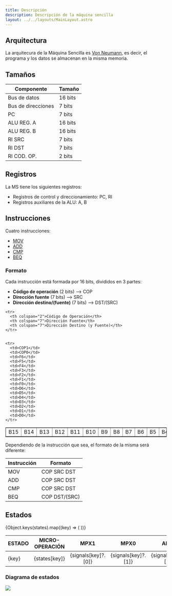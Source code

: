 ```yaml
---
title: Descripción
description: Descripción de la máquina sencilla
layout: ../../layouts/MainLayout.astro
---
```


## Arquitectura

La arquitecura de la Máquina Sencilla es <a href="https://es.wikipedia.org/wiki/Arquitectura_de_Von_Neumann" target="_blank">Von Neumann</a>, es decir, el programa y los datos se almacenan en la misma memoria.



## Tamaños

| Componente | Tamaño |
| --- | --- |
| Bus de datos | 16 bits |
| Bus de direcciones | 7 bits |
| PC | 7 bits |
| ALU REG. A | 16 bits |
| ALU REG. B | 16 bits |
| RI SRC | 7 bits |
| RI DST | 7 bits |
| RI COD. OP. | 2 bits |

## Registros

La MS tiene los siguientes registros:

- Registros de control y direccionamiento: PC, RI
- Registros auxiliares de la ALU: A, B

## Instrucciones
Cuatro instrucciones:
* [MOV](/es/instructions/MOV)
* [ADD](/es/instructions/ADD)
* [CMP](/es/instructions/CMP)
* [BEQ](/es/instructions/BEQ)

### Formato

Cada instrucción está formada por 16 bits, divididos en 3 partes:
- **Código de operación** (2 bits) --> COP
- **Dirección fuente** (7 bits) --> SRC
- **Dirección destino/(fuente)** (7 bits) --> DST/(SRC)

<table border="1">
    <tr>
      <td>B15</td>
      <td>B14</td>
      <td>B13</td>
      <td>B12</td>
      <td>B11</td>
      <td>B10</td>
      <td>B9</td>
      <td>B8</td>
      <td>B7</td>
      <td>B6</td>
      <td>B5</td>
      <td>B4</td>
      <td>B3</td>
      <td>B2</td>
      <td>B1</td>
      <td>B0</td>
    </tr>

    <tr>
      <th colspan="2">Código de Operación</th>
      <th colspan="7">Dirección Fuente</th>
      <th colspan="7">Dirección Destino (y Fuente)</th>
    </tr>


    <tr>
      <td>COP1</td>
      <td>COP0</td>
      <td>F6</td>
      <td>F5</td>
      <td>F4</td>
      <td>F3</td>
      <td>F2</td>
      <td>F1</td>
      <td>F0</td>
      <td>D6</td>
      <td>D5</td>
      <td>D4</td>
      <td>D3</td>
      <td>D2</td>
      <td>D1</td>
      <td>D0</td>
    </tr>
</table>

Dependiendo de la instrucción que sea, el formato de la misma será diferente:

| Instrucción | Formato |
| --- | --- |
| MOV | COP SRC DST |
| ADD | COP SRC DST |
| CMP | COP SRC DST |
| BEQ | COP DST/(SRC) |


## Estados

<table>
  <thead>
    <tr>
      <th>ESTADO</th>
      <th>MICRO-OPERACIÓN</th>
      <th>MPX1</th>
      <th>MPX0</th>
      <th>ALU1</th>
      <th>ALU0</th>
      <th>W/R</th>
      <th>CPC</th>
      <th>CRI</th>
      <th>CA</th>
      <th>CB</th>
      <th>FZ</th>
    </tr>
  </thead>
  <tbody>
    {Object.keys(states).map((key) => (
      <tr>
        <td>{key}</td>
        <td>{states[key]}</td>
        <td style="text-align: center;">{signals[key]?.[0]}</td>
        <td style="text-align: center;">{signals[key]?.[1]}</td>
        <td style="text-align: center;">{signals[key]?.[2]}</td>
        <td style="text-align: center;">{signals[key]?.[3]}</td>
        <td style="text-align: center;">{signals[key]?.[4]}</td>
        <td style="text-align: center;">{signals[key]?.[5]}</td>
        <td style="text-align: center;">{signals[key]?.[6]}</td>
        <td style="text-align: center;">{signals[key]?.[7]}</td>
        <td style="text-align: center;">{signals[key]?.[8]}</td>
        <td style="text-align: center;">{signals[key]?.[9]}</td>
      </tr>
    ))}
  </tbody>
</table>

### Diagrama de estados

<img style="background-color: white;" src="/assets/state-diagram.svg"></img>
